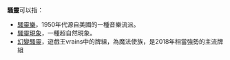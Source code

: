 '''騷靈'''可以指：
* [[騷靈樂|騷靈樂]]，1950年代源自美國的一種音樂流派。
* [[騷靈現象|騷靈現象]]，一種超自然現象。
* [[幻變騷靈|幻變騷靈]]，遊戲王vrains中的牌組，為魔法使族，是2018年相當強勢的主流牌組

{{disambig|S|Cat=二字消歧義}}